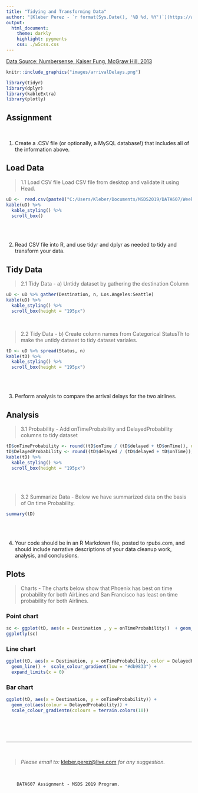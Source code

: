 ---
title: "Tidying and Transforming Data"
author: "[Kleber Perez - `r format(Sys.Date(), '%B %d, %Y')`](https://www.linkedin.com/in/kleberperez/)" 
output:
  html_document:
    theme: darkly
    highlight: pygments
    css: ./w5css.css
---

<div class="jumbotron jumbotron-fluid">
 [Data Source:  Numbersense, Kaiser Fung, McGraw Hill, 2013](http://www.kaiserfung.com/books)

  <div class="img-fluid ">

```{r echo=FALSE, fig.cap="", out.width = '100%', out.height='100%'}
knitr::include_graphics("images/arrivalDelays.png")

library(tidyr)
library(dplyr)
library(kableExtra)
library(plotly)
```

  </div>
</div>

## Assignment
<br />

(1) Create a .CSV file (or optionally, a MySQL database!) that includes all of the information above.

## Load Data

> 1.1 Load CSV file 
      Load CSV file from desktop and validate it using Head.

```{r}
uD <-  read.csv(paste0("C:/Users/Kleber/Documents/MSDS2019/DATA607/Week5/arrivalDelays.csv"), header=T)
kable(uD) %>%
  kable_styling() %>%
  scroll_box()

```

<br /><br />

(2) Read CSV file into R, and use tidyr and dplyr as needed to tidy and transform your data.

## Tidy Data

> 2.1 Tidy Data - a)
      Untidy dataset by gathering the destination Column

```{r}
uD <- uD %>% gather(Destination, n, Los.Angeles:Seattle)
kable(uD) %>%
  kable_styling() %>%
  scroll_box(height = "195px")
```

<br />

> 2.2 Tidy Data - b) Create column names from Categorical StatusTh to make the untidy dataset to tidy dataset variales.

```{r}
tD <- uD %>% spread(Status, n)
kable(tD) %>%
  kable_styling() %>%
  scroll_box(height = "195px")
```

<br /><br />

(3) Perform analysis to compare the arrival delays for the two airlines.

## Analysis

> 3.1 Probability - 
      Add onTimeProbability and DelayedProbability columns to tidy dataset

```{r}
tD$onTimeProbability <- round((tD$onTime / (tD$delayed + tD$onTime)), digits = 3)
tD$DelayedProbability <- round((tD$delayed / (tD$delayed + tD$onTime)), digits = 3)
kable(tD) %>%
  kable_styling() %>%
  scroll_box(height = "195px")
```

<br /><br />

> 3.2 Summarize Data - 
      Below we have summarized data on the basis of On time Probability.

```{r}
summary(tD)
```

<br /><br />

(4) Your code should be in an R Markdown file, posted to rpubs.com, and should include narrative descriptions of your data cleanup work, analysis, and conclusions.

## Plots {.tabset .tabset-fade}

> Charts - 
      The charts below show that Phoenix has best on time probability for both AirLines and San Francisco has least on time probability for both Airlines.

### Point chart 

```{r}
sc <- ggplot(tD, aes(x = Destination , y = onTimeProbability))  + geom_point(aes(color = onTimeProbability, size = onTimeProbability, shape = factor(AirLine))) +  scale_colour_gradient(low = "#F0F8FF")
ggplotly(sc)
```

### Line chart

```{r}
ggplot(tD, aes(x = Destination, y = onTimeProbability, color = DelayedProbability)) +
  geom_line() +  scale_colour_gradient(low = "#db9833") +
  expand_limits(x = 0)
```

### Bar chart

```{r}
ggplot(tD, aes(x = Destination, y = onTimeProbability)) +
  geom_col(aes(colour = DelayedProbability)) +
  scale_colour_gradientn(colours = terrain.colors(10))
```

##

<br /><br />

* * *

<br />

> *Please email to: * <a href="mailto:kleber.perez@live.com">kleber.perez@live.com</a> *for any suggestion.*

<p>&nbsp;
   &nbsp;
</p>

<footer class="border-top text-muted fixed-bottom">

        DATA607 Assignment - MSDS 2019 Program.

</footer>
<p>&nbsp;</p>

\textbf{Text ignored: END of other links}



